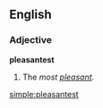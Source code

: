 ==English==

===Adjective===
'''pleasantest'''

# {{superlative of|pleasant}}  The ''most [[pleasant]].''

[[simple:pleasantest]]